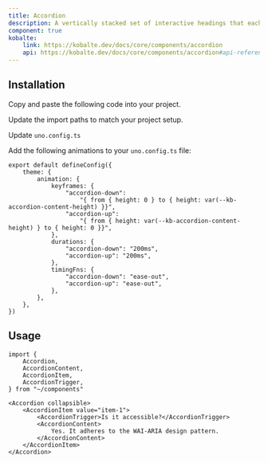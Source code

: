 ```yaml
---
title: Accordion
description: A vertically stacked set of interactive headings that each reveal a section of content.
component: true
kobalte:
    link: https://kobalte.dev/docs/core/components/accordion
    api: https://kobalte.dev/docs/core/components/accordion#api-reference
---
```



<ComponentExample src="/src/components/examples/accordion/demo.tsx">
    <div className="max-w-[70%] w-full">
        <AccordionDemo />
    </div>
</ComponentExample>

## Installation

<Steps>

<Step>Copy and paste the following code into your project.</Step>

<ComponentSource src="/src/components/ui/accordion.tsx" />

<Step>Update the import paths to match your project setup.</Step>

<Step>Update `uno.config.ts`</Step>

Add the following animations to your `uno.config.ts` file:

```tsx title="uno.config.ts" {3-18}
export default defineConfig({
    theme: {
        animation: {
            keyframes: {
                "accordion-down":
                    "{ from { height: 0 } to { height: var(--kb-accordion-content-height) }}",
                "accordion-up":
                    "{ from { height: var(--kb-accordion-content-height) } to { height: 0 }}",
            },
            durations: {
                "accordion-down": "200ms",
                "accordion-up": "200ms",
            },
            timingFns: {
                "accordion-down": "ease-out",
                "accordion-up": "ease-out",
            },
        },
    },
})
```

</Steps>

## Usage

```tsx
import {
    Accordion,
    AccordionContent,
    AccordionItem,
    AccordionTrigger,
} from "~/components"
```

```tsx
<Accordion collapsible>
    <AccordionItem value="item-1">
        <AccordionTrigger>Is it accessible?</AccordionTrigger>
        <AccordionContent>
            Yes. It adheres to the WAI-ARIA design pattern.
        </AccordionContent>
    </AccordionItem>
</Accordion>
```
